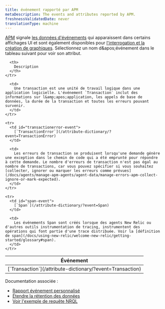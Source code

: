 ```yaml
---
title: événement rapporté par APM
metaDescription: The events and attributes reported by APM.
freshnessValidatedDate: never
translationType: machine
---
```


[APM](/docs/apm/new-relic-apm/getting-started) signale [les données d'événements](/docs/using-new-relic/data/understand-data/new-relic-data-types#event-data) qui apparaissent dans certains affichages UI et sont également disponibles pour [l'interrogation et la création de graphiques](/docs/using-new-relic/data/understand-data/query-new-relic-data). Sélectionnez un nom d&amp;apos;événement dans le tableau suivant pour voir son attribut.

<table>
  <thead>
    <tr>
      <th style={{ width: "250px" }}>
        Événement
      </th>

      <th>
        Description
      </th>
    </tr>
  </thead>

  <tbody>
    <tr>
      <td id="transaction-event">
        [`Transaction`](/attribute-dictionary/?event=Transaction)
      </td>

      <td>
        Une transaction est une unité de travail logique dans une application logicielle. L'événement `Transaction` inclut des informations sur l&amp;apos;application, les appels de base de données, la durée de la transaction et toutes les erreurs pouvant survenir.
      </td>
    </tr>

    <tr>
      <td id="transactionerror-event">
        [`TransactionError`](/attribute-dictionary/?event=TransactionError)
      </td>

      <td>
        Les erreurs de transaction se produisent lorsqu'une demande génère une exception dans le chemin de code qui a été emprunté pour répondre à cette demande. Le nombre d'erreurs de transaction n'est pas égal au nombre de transactions, car vous pouvez spécifier si vous souhaitez [collecter, ignorer ou marquer les erreurs comme prévues](/docs/agents/manage-apm-agents/agent-data/manage-errors-apm-collect-ignore-or-mark-expected).
      </td>
    </tr>

    <tr>
      <td id="span-event">
        [`Span`](/attribute-dictionary/?event=Span)
      </td>

      <td>
        Les événements Span sont créés lorsque des agents New Relic ou d'autres outils instrumentation de tracing, instrumentent des opérations qui font partie d'une trace distribuée. Voir la [définition de span](/docs/using-new-relic/welcome-new-relic/getting-started/glossary#span).
      </td>
    </tr>
  </tbody>
</table>

Documentation associée :

* [Rapport événement personnalisé](/docs/insights/insights-data-sources/custom-data/report-custom-event-data)
* [Étendre la rétention des données](/docs/insights/use-insights-ui/manage-account-data/extend-event-data-retention)
* [Voir l'exemple de requête NRQL](/docs/query-your-data/nrql-new-relic-query-language/nrql-query-tutorials/app-data-nrql-query-examples)
